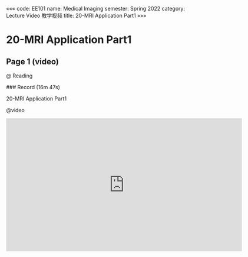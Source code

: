 «««
code: EE101
name: Medical Imaging
semester: Spring 2022
category: Lecture Video 教学视频
title: 20-MRI Application Part1
»»»

# 20-MRI Application Part1

## Page 1 (video)

@ Reading

<div class="markdown-body">
### Record (16m 47s)

20-MRI Application Part1
</div>

@video

<iframe src="https://sbbrisk.com/e/fclq842vaake.html" frameborder=0 marginwidth=0 marginheight=0 scrolling=no width=640 height=360 allowfullscreen></iframe>
